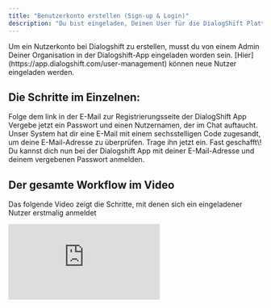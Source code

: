 ```yaml
---
title: "Benutzerkonto erstellen (Sign-up & Login)"
description: "Du bist eingeladen, Deinen User für die DialogShift Plattform zu erstellen. "
---
```


<Note>
  Um ein Nutzerkonto bei Dialogshift zu erstellen, musst du von einem Admin Deiner Organisation in der Dialogshift-App eingeladen worden sein. [Hier](https://app.dialogshift.com/user-management) können neue Nutzer eingeladen werden.
</Note>

## Die Schritte im Einzelnen:

<Steps>
  <Step title="Du erhälst eine Einladung zu DialogShift per E-Mail">
    Folge dem link in der E-Mail zur Registrierungsseite der DialogShift App
  </Step>
  <Step title="Username und Passwort vergeben">
    Vergebe jetzt ein Passwort und einen Nutzernamen, der im Chat auftaucht. 
  </Step>
  <Step title="Code aus E-Mail eintragen">
    Unser System hat dir eine E-Mail mit einem sechsstelligen Code zugesandt, um deine E-Mail-Adresse zu überprüfen. Trage ihn jetzt ein. 
  </Step>
  <Step title="Bei DialogShift Anmelden">
    Fast geschafft\! Du kannst dich nun bei der Dialogshift App mit deiner E-Mail-Adresse und deinem vergebenen Passwort anmelden. 
  </Step>
</Steps>

## Der gesamte Workflow im Video

Das folgende Video zeigt die Schritte, mit denen sich ein eingeladener Nutzer erstmalig anmeldet

<iframe className="w-full aspect-video rounded-xl" src="https://player.vimeo.com/video/1097959517?badge=0&autopause=0&player_id=0&app_id=58479" title="Vimeo video player" frameBorder="0" allow="autoplay; fullscreen; picture-in-picture" allowFullScreen />